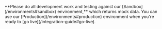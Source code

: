 
<Admonition type="important" title="Use Sandbox for Development">
    **Please do all development work and testing against our [Sandbox](/environments#sandbox) environment,** which returns mock data. You can use our [Production](/environments#production) environment when you're ready to [go live](/integration-guide#go-live).
</Admonition>